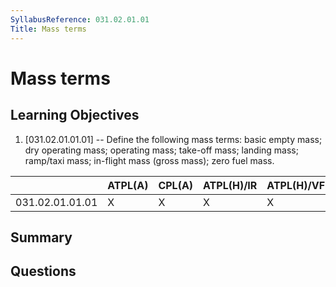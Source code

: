 ```yaml
---
SyllabusReference: 031.02.01.01
Title: Mass terms
---
```


# Mass terms

## Learning Objectives

1. [031.02.01.01.01] -- Define the following mass terms: basic empty mass; dry
   operating mass; operating mass; take-off mass; landing mass; ramp/taxi mass;
   in-flight mass (gross mass); zero fuel mass.

|                 | ATPL(A) | CPL(A) | ATPL(H)/IR | ATPL(H)/VFR | CPL(H) | IR  | CBIR(A) |
| --------------- | ------- | ------ | ---------- | ----------- | ------ | --- | ------- |
| 031.02.01.01.01 | X       | X      | X          | X           | X      |     |         |

## Summary

## Questions
